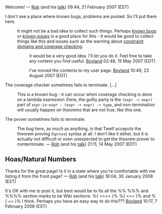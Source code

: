 Welcome! — [[User:rsimmons|Rob]] (and his [[User talk:rsimmons|talk]]) 09:44, 21 February 2007 (EST)


I don't see a place where known bugs, problems are posted.  So I'll put them here.

: It might not be a bad idea to collect such things. Perhaps [[known bugs]] or [[known issues]] is a good place for this - it would be good to collect things like this and issues such as the warning about [[constraint domains and coverage checking]].

:: it would be a very good idea.  I'll let you do it.  Feel free to take any content you find useful. [[User:Boyland|Boyland]] 02:48, 15 May 2007 (EDT)

::: I've moved the contents to my user page. [[User:Boyland|Boyland]] 10:49, 22 August 2007 (EDT)

The coverage checker sometimes fails to terminate. [...]

: This is a known bug - it can occur when coverage checking is done on a lambda expression (here, the guilty party is the <tt>(expr -> expr)</tt> part of <tt>expr-in-expr : (expr -> expr) -> type</tt>, and non-termination will usually happen on theorems that are not true, like this one.

The prover sometimes fails to terminate.

: The bug here, as much as anything, is that Twelf accepcts the theorem proving (<tt>%prove</tt>) syntax at all. I don't like it either, but it is actually not difficult or even unexpected to get the theorem prover to nonterminate. — [[User:rsimmons|Rob]] (and his [[User talk:rsimmons|talk]]) 21:11, 14 May 2007 (EDT)

== Hoas/Natural Numbers ==

Thanks for the great page! Is it in a state where you're comfortable with me listing it from the front page? — [[User:rsimmons|Rob]] (and his [[User talk:rsimmons|talk]]) 16:04, 30 January 2008 (EST)

It's OK with me to post it, but best would be to fix all the %% %%% and %%%% section marks to be Wiki sections: %{ ==== }% %{ === }% and %{ == }% I think.  Perhaps you have an easy way to do this??? [[User:Boyland|Boyland]] 10:17, 7 February 2008 (EST)